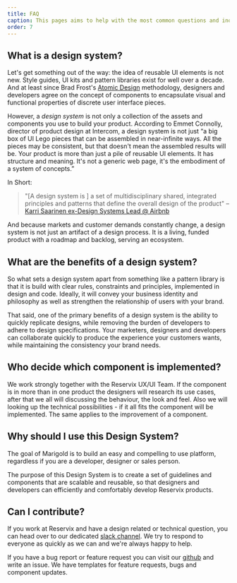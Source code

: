 ```yaml
---
title: FAQ
caption: This pages aims to help with the most common questions and inquiries.
order: 7
---
```


## What is a design system?

Let's get something out of the way: the idea of reusable UI elements is not new. Style guides, UI kits and pattern libraries exist for well over a decade. And at least since Brad Frost's [Atomic Design](https://bradfrost.com/blog/post/atomic-web-design/) methodology, designers and developers agree on the concept of components to encapsulate visual and functional properties of discrete user interface pieces.

However, a _design system_ is not only a collection of the assets and components you use to build your product. According to Emmet Connolly, director of product design at Intercom, a design system is not just “a big box of UI Lego pieces that can be assembled in near-infinite ways. All the pieces may be consistent, but that doesn't mean the assembled results will be. Your product is more than just a pile of reusable UI elements. It has structure and meaning. It's not a generic web page, it's the embodiment of a system of concepts.”

In Short:

> "[A design system is ] a set of multidisciplinary shared, integrated principles and patterns that define the overall design of the product"
> – [Karri Saarinen ex-Design Systems Lead @ Airbnb](https://www.youtube.com/watch?v=TuLY1cYM57g)

And because markets and customer demands constantly change, a design system is not just an artifact of a design process. It is a living, funded product with a roadmap and backlog, serving an ecosystem.

## What are the benefits of a design system?

So what sets a design system apart from something like a pattern library is that it is build with clear rules, constraints and principles, implemented in design and code. Ideally, it will convey your business identity and philosophy as well as strengthen the relationship of users with your brand.

That said, one of the primary benefits of a design system is the ability to quickly replicate designs, while removing the burden of developers to adhere to design specifications. Your marketers, designers and developers can collaborate quickly to produce the experience your customers wants, while maintaining the consistency your brand needs.

## Who decide which component is implemented?

We work strongly together with the Reservix UX/UI Team. If the component is in more than in one product the designers will research its use cases, after that we all will discussing the behaviour, the look and feel.
Also we will looking up the technical possibilities - if it all fits the component will be implemented.
The same applies to the improvement of a component.

## Why should I use this Design System?

The goal of Marigold is to build an easy and compelling to use platform, regardless if you are a developer, designer or sales person.

The purpose of this Design System is to create a set of guidelines and components that are scalable and reusable, so that designers and developers can efficiently and comfortably develop Reservix products.

## Can I contribute?

If you work at Reservix and have a design related or technical question, you can head over to our dedicated [slack channel](https://reservix.slack.com/archives/C02727BNZ3J). We try to respond to everyone as quickly as we can and we're always happy to help.

If you have a bug report or feature request you can visit our [github](https://github.com/marigold-ui/marigold) and write an issue. We have templates for feature requests, bugs and component updates.
